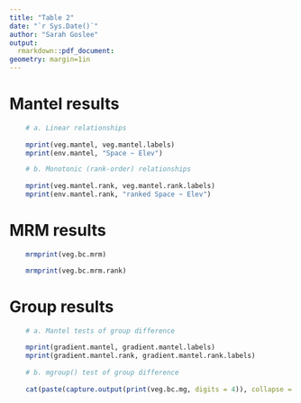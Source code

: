 ```yaml
---
title: "Table 2"
date: "`r Sys.Date()`"
author: "Sarah Goslee"
output:
  rmarkdown::pdf_document:
geometry: margin=1in
---
```


# Mantel results

```r

	# a. Linear relationships
	
    mprint(veg.mantel, veg.mantel.labels)
    mprint(env.mantel, "Space ~ Elev")

	# b. Monotonic (rank-order) relationships
	
    mprint(veg.mantel.rank, veg.mantel.rank.labels)
    mprint(env.mantel.rank, "ranked Space ~ Elev")

```


# MRM results

```r

    mrmprint(veg.bc.mrm)

    mrmprint(veg.bc.mrm.rank)

```


# Group results

```r

	# a. Mantel tests of group difference
	
    mprint(gradient.mantel, gradient.mantel.labels)
    mprint(gradient.mantel.rank, gradient.mantel.rank.labels)
    
    # b. mgroup() test of group difference
    
	cat(paste(capture.output(print(veg.bc.mg, digits = 4)), collapse = "\n"), "\n")


```
